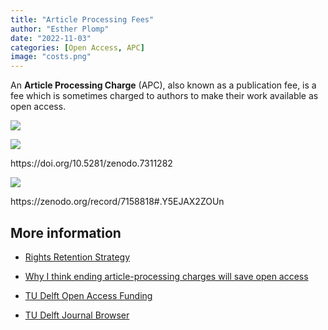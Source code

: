```yaml
---
title: "Article Processing Fees"
author: "Esther Plomp"
date: "2022-11-03"
categories: [Open Access, APC]
image: "costs.png"
---
```


An **Article Processing Charge** (APC), also known as a publication fee, is a fee which is sometimes charged to authors to make their work available as open access.

![](images/paste-C13FF521.png)

![](images/paste-F6537985.png)

https://doi.org/10.5281/zenodo.7311282

![](images/paste-A1FE8743.png)

https://zenodo.org/record/7158818#.Y5EJAX2ZOUn

## **More information**

-   [Rights Retention Strategy](https://estherplomp.github.io/TNW-OS-support/posts/open-access-rights-retention/)

-   [Why I think ending article-processing charges will save open access](https://www.nature.com/articles/d41586-022-03201-w)

-   [TU Delft Open Access Funding](https://www.tudelft.nl/en/library/library-for-researchers/library-for-researchers/publishing-outreach/open-access-funding)

-   [TU Delft Journal Browser](https://www.tudelft.nl/en/library/library-for-researchers/library-for-researchers/publishing-outreach/journal-browser)
